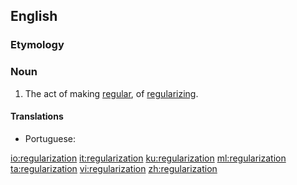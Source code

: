 ==English==

===Etymology===
{{suffix|en|regular|ization}}

===Noun===
{{en-noun}}

# The act of making [[regular]], of [[regularize|regularizing]].

====Translations====
{{trans-top|the act of regularizing}}
* Portuguese: {{t|pt|regularização|f}}
{{trans-mid}}
{{trans-bottom}}

[[io:regularization]]
[[it:regularization]]
[[ku:regularization]]
[[ml:regularization]]
[[ta:regularization]]
[[vi:regularization]]
[[zh:regularization]]